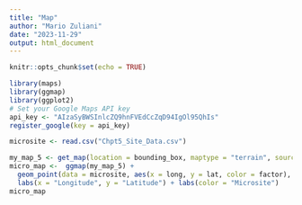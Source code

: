 ```yaml
---
title: "Map"
author: "Mario Zuliani"
date: "2023-11-29"
output: html_document
---
```


```r
knitr::opts_chunk$set(echo = TRUE)

library(maps)
library(ggmap)
library(ggplot2)
# Set your Google Maps API key
api_key <- "AIzaSyBWSInlcZQ9hnFVEdCcZqD94IgOl95QhIs"
register_google(key = api_key)

microsite <- read.csv("Chpt5_Site_Data.csv")

my_map_5 <- get_map(location = bounding_box, maptype = "terrain", source = "google", zoom = 11)
micro_map <-  ggmap(my_map_5) +
  geom_point(data = microsite, aes(x = long, y = lat, color = factor), size = 3, shape = 16) + scale_colour_brewer(palette = "Paired")+
  labs(x = "Longitude", y = "Latitude") + labs(color = "Microsite")
micro_map
```
